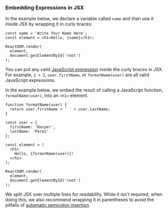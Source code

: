 ### Embedding Expressions in JSX 

In the example below, we declare a variable called `name` and then use it inside JSX by wrapping it in curly braces:

```js{1,2}
const name = 'Write Your Name Here';
const element = <h1>Hello, {name}</h1>;

ReactDOM.render(
  element,
  document.getElementById('root')
);
```

You can put any valid [JavaScript expression](https://developer.mozilla.org/en-US/docs/Web/JavaScript/Guide/Expressions_and_Operators#Expressions) inside the curly braces in JSX. For example, `2 + 2`, `user.firstName`, or `formatName(user)` are all valid JavaScript expressions.

In the example below, we embed the result of calling a JavaScript function, `formatName(user)`, into an `<h1>` element.

```js{12}
function formatName(user) {
  return user.firstName + ' ' + user.lastName;
}

const user = {
  firstName: 'Harper',
  lastName: 'Perez'
};

const element = (
  <h1>
    Hello, {formatName(user)}!
  </h1>
);

ReactDOM.render(
  element,
  document.getElementById('root')
);
```



We split JSX over multiple lines for readability. While it isn't required, when doing this, we also recommend wrapping it in parentheses to avoid the pitfalls of [automatic semicolon insertion](https://stackoverflow.com/q/2846283).
